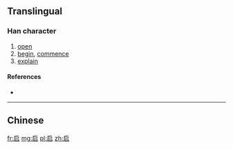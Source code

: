 {{also|啓|啟}}
==Translingual==
{{zh-hanzi-box|[[启]]|[[啟]]}}

===Han character===
{{Han char|rn=30|rad=口|as=04|sn=7|four=|canj=戈尸口 (ISR)|ids=⿸[[户]][[口]]}}

# [[open]]
# [[begin]], [[commence]]
# [[explain]]

====References====
* {{Han ref|kx=0178.210|dkj=03357|dj=0396.070|hdz=10594.100|uh=542F|ud=21551}}

----
==Chinese==
{{zh-see|啟}}

[[fr:启]]
[[mg:启]]
[[pl:启]]
[[zh:启]]